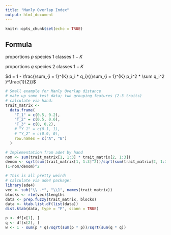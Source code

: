 ```yaml
---
title: "Manly Overlap Index"
output: html_document
---
```


```r
knitr::opts_chunk$set(echo = TRUE)
```

## Formula

proportions $p$ species 1 classes $1 - K$

proportions $q$ species 2 classes $1 - K$

$d = 1 - \frac{\sum_{i = 1}^{K} p_i * q_i}{(\sum_{i = 1}^{K} p_i^2 * \sum q_i^2 )^\frac{1}{2}}$

```r
# Small example for Manly Overlap distance
# make up some test data; two grouping features (2-3 traits)
# calculate via hand:
trait_matrix <-
  data.frame(
    "T_1" = c(0.5, 0.2),
    "T_2" = c(0.5, 0.6),
    "T_3" = c(0, 0.2),
    # "Y_1" = c(0.1, 1),
    # "Y_2" = c(0.9, 0),
    row.names = c("A", "B")
  )

# Implementation from ade4 by hand
nom <- sum(trait_matrix[1, 1:3] * trait_matrix[2, 1:3])
denom <- sqrt(sum(trait_matrix[1, 1:3]^2))/sqrt(sum(trait_matrix[2, 1:3]^2))
(1-nom/denom)^2

# This is all pretty weird!
# calculate via ade4 package:
library(ade4)
vec <- sub("\\_.*", "\\1", names(trait_matrix))
blocks <- rle(vec)$lengths
data <- prep.fuzzy(trait_matrix, blocks)
data <- ktab.list.df(list(data))
dist.ktab(data, type = "F", scann = TRUE)

p <- df[x[1], ]
q <- df[x[2], ]
w <- 1 - sum(p * q)/sqrt(sum(p * p))/sqrt(sum(q * q))
```
